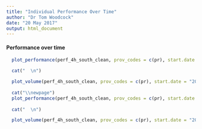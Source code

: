 ```yaml
---
title: "Individual Performance Over Time"
author: "Dr Tom Woodcock"
date: "20 May 2017"
output: html_document
---
```

\newpage
#### Performance over time

```r
  
  plot_performance(perf_4h_south_clean, prov_codes = c(pr), start.date = "2014-02-01",end.date = "2017-02-01", brk.date = "2016-02-01")

  cat("  \n")

  plot_volume(perf_4h_south_clean, prov_codes = c(pr), start.date = "2014-02-01",end.date = "2017-02-01")
  
  cat("\\newpage")
  plot_performance(perf_4h_south_clean, prov_codes = c(pr), start.date = "2014-02-01",end.date = "2017-02-01", brk.date = "2016-02-01", adm_only = TRUE, max_lower_y_scale = 40)
  
  cat("  \n")

  plot_volume(perf_4h_south_clean, prov_codes = c(pr), start.date = "2014-02-01",end.date = "2017-02-01", adm_only = TRUE, min_upper_y_scale = 750)
  
```